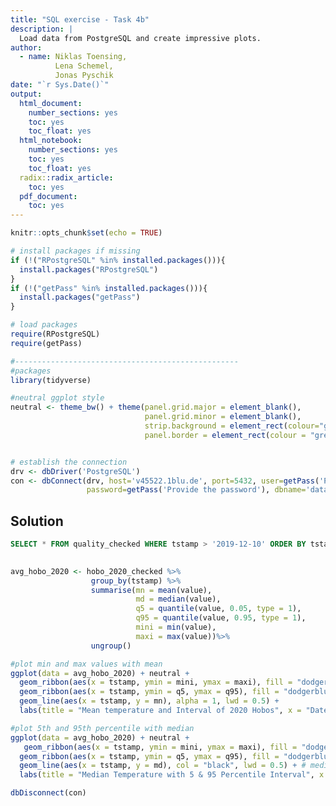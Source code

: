 ```yaml
---
title: "SQL exercise - Task 4b"
description: |
  Load data from PostgreSQL and create impressive plots.
author:
  - name: Niklas Toensing,
          Lena Schemel,
          Jonas Pyschik
date: "`r Sys.Date()`"
output:  
  html_document:
    number_sections: yes
    toc: yes
    toc_float: yes
  html_notebook:
    number_sections: yes
    toc: yes
    toc_float: yes
  radix::radix_article:
    toc: yes
  pdf_document:
    toc: yes
---
```


```r
knitr::opts_chunk$set(echo = TRUE)

# install packages if missing
if (!("RPostgreSQL" %in% installed.packages())){
  install.packages("RPostgreSQL")
}
if (!("getPass" %in% installed.packages())){
  install.packages("getPass")
}

# load packages
require(RPostgreSQL)
require(getPass)

#--------------------------------------------------
#packages
library(tidyverse)

#neutral ggplot style
neutral <- theme_bw() + theme(panel.grid.major = element_blank(),
                              panel.grid.minor = element_blank(),
                              strip.background = element_rect(colour="grey85"),
                              panel.border = element_rect(colour = "grey85"))


# establish the connection
drv <- dbDriver('PostgreSQL')
con <- dbConnect(drv, host='v45522.1blu.de', port=5432, user=getPass('Provide the user'), 
                 password=getPass('Provide the password'), dbname='datamanagement')
```

## Solution

```sql

SELECT * FROM quality_checked WHERE tstamp > '2019-12-10' ORDER BY tstamp DESC
 
```




```r
avg_hobo_2020 <- hobo_2020_checked %>% 
                  group_by(tstamp) %>% 
                  summarise(mn = mean(value),
                            md = median(value),
                            q5 = quantile(value, 0.05, type = 1),
                            q95 = quantile(value, 0.95, type = 1),
                            mini = min(value),
                            maxi = max(value))%>% 
                  ungroup()
```
  

```r
#plot min and max values with mean
ggplot(data = avg_hobo_2020) + neutral + 
  geom_ribbon(aes(x = tstamp, ymin = mini, ymax = maxi), fill = "dodgerblue3", alpha = .4 ) +
  geom_ribbon(aes(x = tstamp, ymin = q5, ymax = q95), fill = "dodgerblue4", alpha = .5 ) +
  geom_line(aes(x = tstamp, y = mn), alpha = 1, lwd = 0.5) +
  labs(title = "Mean temperature and Interval of 2020 Hobos", x = "Date", y = "Temperature °C", color = "Legend")

```


```r
#plot 5th and 95th percentile with median 
ggplot(data = avg_hobo_2020) + neutral + 
   geom_ribbon(aes(x = tstamp, ymin = mini, ymax = maxi), fill = "dodgerblue3", alpha = .4 ) +
  geom_ribbon(aes(x = tstamp, ymin = q5, ymax = q95), fill = "dodgerblue4", alpha = .5 ) +
  geom_line(aes(x = tstamp, y = md), col = "black", lwd = 0.5) + # median
  labs(title = "Median Temperature with 5 & 95 Percentile Interval", x = "Date", y = "Temperature °C")
```



```r
dbDisconnect(con)
```

